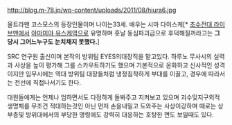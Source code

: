 http://blog.m-78.jp/wp-content/uploads/2011/08/hiura6.jpg

울트라맨 코스모스의 등장인물이며 나이는33세. 배우는 시마 다이스케[* [[초수전대 라이브맨]]에서 [[아마미야 유스케]]역으로 유명하며 훗날 동심파괴급으로 후덕해질꺼라고는 '''그당시 그어느누구도 눈치채지 못했다.''']

SRC 연구원 출신이며 본작의 방위팀 EYES의대장직을 맡고있다. 하루노 무사시의 실력과 사상을 높이 평가해 그를 스카우트하기도 했으며 기본적으로 온화하고 신사적인 성격이지만 임무시에는 역대 방위팀 대장들처럼 냉정침착하게 부대를 이끌고, 경우에 따라서는 전선에 직접나서기도 한다.

대원들에게는 언제나 엄하면서도 다정하게 돌봐주고 지켜보고 있으며 괴수및지구외적생명체를 무조건 적대하는것인 아닌 먼저 손을내밀고 도와주는 사상이강하며 때로는 상부층및 방위대에서의 부당한 명령에도 강력히 대응하는 호탕한 면도 보일때도 있다.

